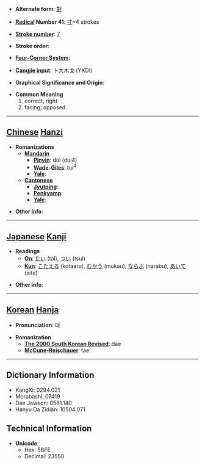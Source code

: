 * '''Alternate form''': [[對]]

* '''[[Wiktionary:Chinese radical index| Radical]] Number 41''': [[Wiktionary:Chinese radical index 寸|寸]]+4 strokes

* '''[[Wiktionary:Chinese total strokes index|Stroke number]]''': [[Wiktionary:Chinese total strokes index 7|7]]

* '''Stroke order''': 

* '''[[Wiktionary:Chinese four corner index|Four-Corner System]]''': 

* '''[[Wiktionary:Chinese Cangjie index|Cangjie input]]''': 卜大木戈 (YKDI)

* '''Graphical Significance and Origin''': 

* '''Common Meaning'''
*#correct, right
*# facing, opposed


----

== [[Chinese]] [[Hanzi]] ==

* '''Romanizations'''
** '''[[Mandarin]]'''
*** '''[[Pinyin]]''': dùi (dui4)
*** '''[[Wade-Giles]]''': tui<sup>4</sup>
*** '''[[Yale]]''': 
** '''[[Cantonese]]'''
*** '''[[Jyutping]]''':
*** '''[[Penkyamp]]''': 
*** '''[[Yale]]''': 

* '''Other info''': 

----

== [[Japanese]] [[Kanji]] ==

* '''Readings'''
** '''[[On]]''': [[たい]] (tai), [[つい]] (tsui)
** '''[[Kun]]''': [[こたえる]] (kotaeru), [[むかう]] (mukau), [[ならぶ]] (narabu), [[あいて]] (aite)

* '''Other info''':  

----

== [[Korean]] [[Hanja]] ==

* '''Pronunciation''': 대

* '''Romanization'''
** '''[[The 2000 South Korean Revised Romanization|The 2000 South Korean Revised]]''': dae
** '''[[McCune-Reischauer]]''': tae

----

== Dictionary Information ==

* KangXi: 0294.021
* Morobashi: 07419
* Dae Jaweon: 0581.140
* Hanyu Da Zidian: 10504.071

== Technical Information ==

* '''Unicode''':
** Hex: 5BFE
** Decimal: 23550